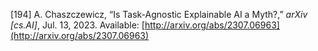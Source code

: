 \[194\]	A. Chaszczewicz, “Is Task-Agnostic Explainable AI a Myth?,” *arXiv \[cs.AI\]*, Jul. 13, 2023\. Available: [http://arxiv.org/abs/2307.06963](http://arxiv.org/abs/2307.06963)